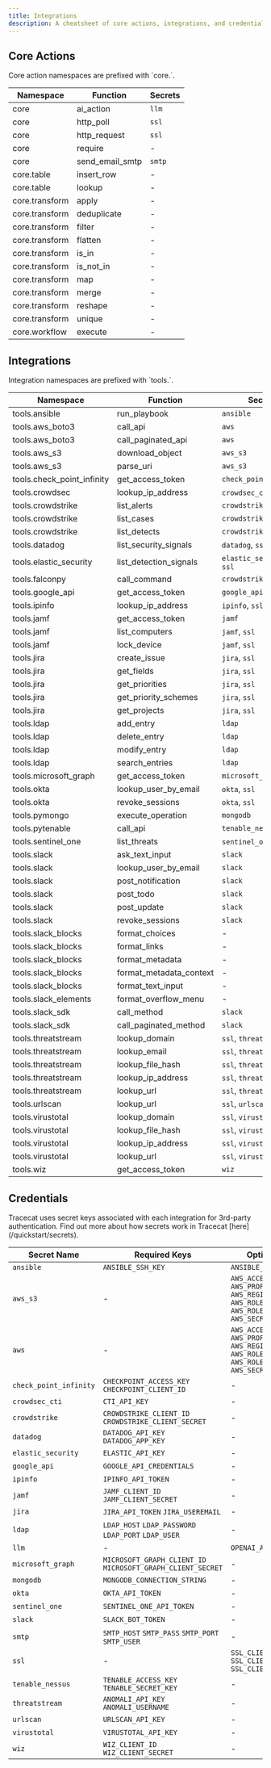 ```yaml
---
title: Integrations
description: A cheatsheet of core actions, integrations, and credentials supported by Tracecat.
---
```


## Core Actions

<Note>
Core action namespaces are prefixed with `core.`.
</Note>

| Namespace | Function | Secrets |
| --- | --- | --- |
| core | ai_action | `llm` |
| core | http_poll | `ssl` |
| core | http_request | `ssl` |
| core | require | - |
| core | send_email_smtp | `smtp` |
| core.table | insert_row | - |
| core.table | lookup | - |
| core.transform | apply | - |
| core.transform | deduplicate | - |
| core.transform | filter | - |
| core.transform | flatten | - |
| core.transform | is_in | - |
| core.transform | is_not_in | - |
| core.transform | map | - |
| core.transform | merge | - |
| core.transform | reshape | - |
| core.transform | unique | - |
| core.workflow | execute | - |

## Integrations

<Note>
Integration namespaces are prefixed with `tools.`.
</Note>

| Namespace | Function | Secrets |
| --- | --- | --- |
| tools.ansible | run_playbook | `ansible` |
| tools.aws_boto3 | call_api | `aws` |
| tools.aws_boto3 | call_paginated_api | `aws` |
| tools.aws_s3 | download_object | `aws_s3` |
| tools.aws_s3 | parse_uri | `aws_s3` |
| tools.check_point_infinity | get_access_token | `check_point_infinity` |
| tools.crowdsec | lookup_ip_address | `crowdsec_cti`, `ssl` |
| tools.crowdstrike | list_alerts | `crowdstrike` |
| tools.crowdstrike | list_cases | `crowdstrike` |
| tools.crowdstrike | list_detects | `crowdstrike` |
| tools.datadog | list_security_signals | `datadog`, `ssl` |
| tools.elastic_security | list_detection_signals | `elastic_security`, `ssl` |
| tools.falconpy | call_command | `crowdstrike` |
| tools.google_api | get_access_token | `google_api` |
| tools.ipinfo | lookup_ip_address | `ipinfo`, `ssl` |
| tools.jamf | get_access_token | `jamf` |
| tools.jamf | list_computers | `jamf`, `ssl` |
| tools.jamf | lock_device | `jamf`, `ssl` |
| tools.jira | create_issue | `jira`, `ssl` |
| tools.jira | get_fields | `jira`, `ssl` |
| tools.jira | get_priorities | `jira`, `ssl` |
| tools.jira | get_priority_schemes | `jira`, `ssl` |
| tools.jira | get_projects | `jira`, `ssl` |
| tools.ldap | add_entry | `ldap` |
| tools.ldap | delete_entry | `ldap` |
| tools.ldap | modify_entry | `ldap` |
| tools.ldap | search_entries | `ldap` |
| tools.microsoft_graph | get_access_token | `microsoft_graph` |
| tools.okta | lookup_user_by_email | `okta`, `ssl` |
| tools.okta | revoke_sessions | `okta`, `ssl` |
| tools.pymongo | execute_operation | `mongodb` |
| tools.pytenable | call_api | `tenable_nessus` |
| tools.sentinel_one | list_threats | `sentinel_one`, `ssl` |
| tools.slack | ask_text_input | `slack` |
| tools.slack | lookup_user_by_email | `slack` |
| tools.slack | post_notification | `slack` |
| tools.slack | post_todo | `slack` |
| tools.slack | post_update | `slack` |
| tools.slack | revoke_sessions | `slack` |
| tools.slack_blocks | format_choices | - |
| tools.slack_blocks | format_links | - |
| tools.slack_blocks | format_metadata | - |
| tools.slack_blocks | format_metadata_context | - |
| tools.slack_blocks | format_text_input | - |
| tools.slack_elements | format_overflow_menu | - |
| tools.slack_sdk | call_method | `slack` |
| tools.slack_sdk | call_paginated_method | `slack` |
| tools.threatstream | lookup_domain | `ssl`, `threatstream` |
| tools.threatstream | lookup_email | `ssl`, `threatstream` |
| tools.threatstream | lookup_file_hash | `ssl`, `threatstream` |
| tools.threatstream | lookup_ip_address | `ssl`, `threatstream` |
| tools.threatstream | lookup_url | `ssl`, `threatstream` |
| tools.urlscan | lookup_url | `ssl`, `urlscan` |
| tools.virustotal | lookup_domain | `ssl`, `virustotal` |
| tools.virustotal | lookup_file_hash | `ssl`, `virustotal` |
| tools.virustotal | lookup_ip_address | `ssl`, `virustotal` |
| tools.virustotal | lookup_url | `ssl`, `virustotal` |
| tools.wiz | get_access_token | `wiz` |

## Credentials

<Note>
Tracecat uses secret keys associated with each integration for 3rd-party authentication.
Find out more about how secrets work in Tracecat [here](/quickstart/secrets).
</Note>

| Secret Name | Required Keys | Optional Keys |
| --- | --- | --- |
| `ansible` | `ANSIBLE_SSH_KEY` | `ANSIBLE_PASSWORDS` |
| `aws_s3` | - | `AWS_ACCESS_KEY_ID` `AWS_PROFILE_NAME` `AWS_REGION` `AWS_ROLE_ARN` `AWS_ROLE_SESSION_NAME` `AWS_SECRET_ACCESS_KEY` |
| `aws` | - | `AWS_ACCESS_KEY_ID` `AWS_PROFILE_NAME` `AWS_REGION` `AWS_ROLE_ARN` `AWS_ROLE_SESSION_NAME` `AWS_SECRET_ACCESS_KEY` |
| `check_point_infinity` | `CHECKPOINT_ACCESS_KEY` `CHECKPOINT_CLIENT_ID` | - |
| `crowdsec_cti` | `CTI_API_KEY` | - |
| `crowdstrike` | `CROWDSTRIKE_CLIENT_ID` `CROWDSTRIKE_CLIENT_SECRET` | - |
| `datadog` | `DATADOG_API_KEY` `DATADOG_APP_KEY` | - |
| `elastic_security` | `ELASTIC_API_KEY` | - |
| `google_api` | `GOOGLE_API_CREDENTIALS` | - |
| `ipinfo` | `IPINFO_API_TOKEN` | - |
| `jamf` | `JAMF_CLIENT_ID` `JAMF_CLIENT_SECRET` | - |
| `jira` | `JIRA_API_TOKEN` `JIRA_USEREMAIL` | - |
| `ldap` | `LDAP_HOST` `LDAP_PASSWORD` `LDAP_PORT` `LDAP_USER` | - |
| `llm` | - | `OPENAI_API_KEY` |
| `microsoft_graph` | `MICROSOFT_GRAPH_CLIENT_ID` `MICROSOFT_GRAPH_CLIENT_SECRET` | - |
| `mongodb` | `MONGODB_CONNECTION_STRING` | - |
| `okta` | `OKTA_API_TOKEN` | - |
| `sentinel_one` | `SENTINEL_ONE_API_TOKEN` | - |
| `slack` | `SLACK_BOT_TOKEN` | - |
| `smtp` | `SMTP_HOST` `SMTP_PASS` `SMTP_PORT` `SMTP_USER` | - |
| `ssl` | - | `SSL_CLIENT_CERT` `SSL_CLIENT_KEY` `SSL_CLIENT_PASSWORD` |
| `tenable_nessus` | `TENABLE_ACCESS_KEY` `TENABLE_SECRET_KEY` | - |
| `threatstream` | `ANOMALI_API_KEY` `ANOMALI_USERNAME` | - |
| `urlscan` | `URLSCAN_API_KEY` | - |
| `virustotal` | `VIRUSTOTAL_API_KEY` | - |
| `wiz` | `WIZ_CLIENT_ID` `WIZ_CLIENT_SECRET` | - |
